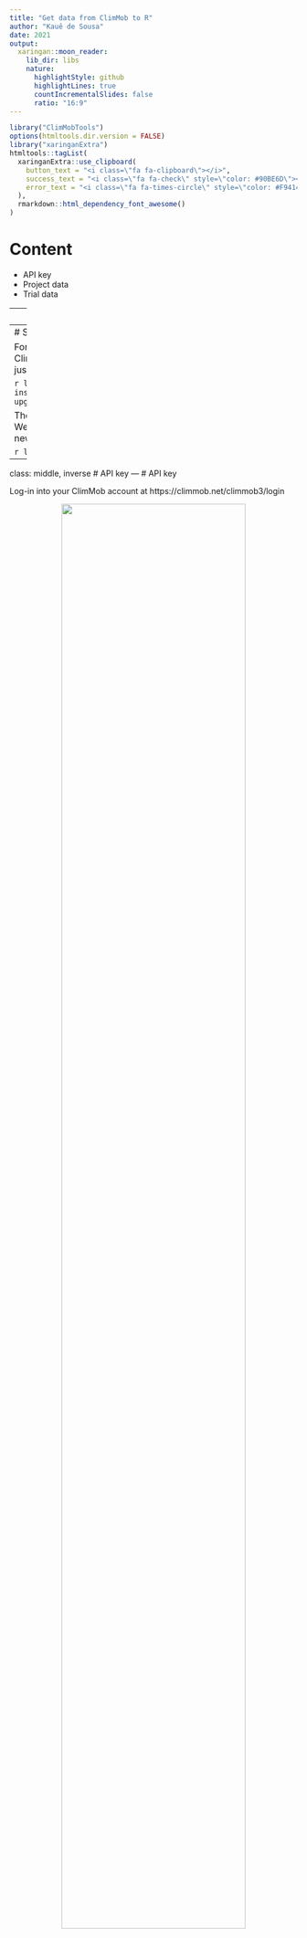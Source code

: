 ```yaml
---
title: "Get data from ClimMob to R"
author: "Kauê de Sousa"
date: 2021
output:
  xaringan::moon_reader:
    lib_dir: libs
    nature:
      highlightStyle: github
      highlightLines: true
      countIncrementalSlides: false
      ratio: "16:9"
---
```


```r
library("ClimMobTools")
options(htmltools.dir.version = FALSE)
library("xaringanExtra")
htmltools::tagList(
  xaringanExtra::use_clipboard(
    button_text = "<i class=\"fa fa-clipboard\"></i>",
    success_text = "<i class=\"fa fa-check\" style=\"color: #90BE6D\"></i>",
    error_text = "<i class=\"fa fa-times-circle\" style=\"color: #F94144\"></i>"
  ),
  rmarkdown::html_dependency_font_awesome()
)
```


# Content

* API key
* Project data
* Trial data

---
# Lecture

The lecture on this topic is available [here]()

---
# Set up

For this lecture we need to package ClimMobTools. We install it from GitHub. You just need to run this command once.

```r
library("remotes")
install_github("agrdatasci/ClimMobTools", upgrade = "never")
```

Then we load the packages with `library()`. We run this command every time we open a new R section 

```r
library("ClimMobTools")
```

---
class: middle, inverse
# API key
---
# API key

Log-in into your ClimMob account at https://climmob.net/climmob3/login

<center>
<img src="img/log-in.png" width="80%"/>
</center>

---
# API key

Click on "Actions" and then "Profile" 

<center>
<img src="img/api-key1.png" width="80%"/>
</center>

---
# API key

The API key is on the bottom of your profile information 

<center>
<img src="img/api-key2.png" width="80%"/>
</center>

---
class: middle, inverse
# Project data
---
# Project data 

To access the information about your tricot projects we use the function `getProjectsCM()` from ClimMobTools, the main input is your API key

```r
key <- "d39a3c66-5822-4930-a9d4-50e7da041e77"

projects <- getProjectsCM(key)

projects[8:10, ]

```

---
# Project data 

If you are a client from an alternative ClimMob server, you may need the argument "server"

```r
key <- "your-key"
servername <- "server-name"

projects <- getProjectsCM(key, server  = servername)

```

---
class: middle, inverse
# Trial data
---
# Trial data

The trial data is retrieved with the function `getDataCM()`. We need the API key and the project id. Lets retrieve the data from the project "breadwheat"

This returns the data frame in a "tidy" format.

```r

dt <- getDataCM(key, project = "breadwheat")

dt[1:6, ]
```

.footnote[
[1] [Read more about tidy data](https://cran.r-project.org/web/packages/tidyr/vignettes/tidy-data.html)
]

---
# Trial data

To return the data in the wider format, we use the argument `pivot.wider = TRUE`

```r

dt <- getDataCM(key, project = "breadwheat", pivot.wider = TRUE)

dt[1:6, 1:5]
```


---
# **Thank you!**

.pull-left[
<img src="img/logos-v.png" width="50%"/>
]

.pull-right[

<img src="https://img.icons8.com/color/64/000000/twitter.png" width = "10%">[@desousakaue](https://twitter.com/desousakaue)

<img src="https://img.icons8.com/ios-filled/50/000000/email-open.png" width = "10%">[k.desousa@cgiar.org](mailto:k.desousa@cgiar.org)
]


